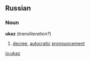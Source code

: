 {{rfd}}
==Russian==
===Noun===
'''ukaz'''  (''transliteration?'')
# [[decree]], [[autocratic]] [[pronouncement]]

[[io:ukaz]]